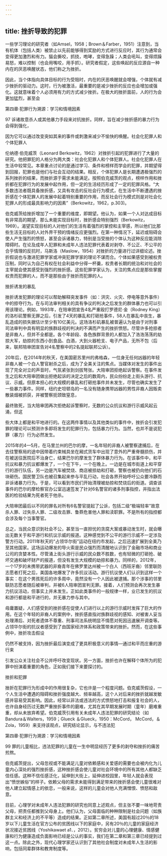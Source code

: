 ```yaml
---
---
---
```

title: 挫折导致的犯罪
---



一些学习理论的研究者（如Amsel，1958；Brown＆Farber，1951）注意到，当有机体（包括人类）被禁止以先前能够得到奖励的方式进行反应时，其行为通常会变得更加激烈和有力。猫会撕咬，抓挠，咆哮，变得急躁；人类会吼叫，变得烦躁易怒，难以控制（也会用嘴咬，用手抓）。研究者假定，这些唤起的反应源自一种内在的厌恶唤醒状态，他们称之为挫折。

因此，当个体指向具体目标的行为受阻时，内在的厌恶唤醒就会增强，个体就有减少挫折的驱动力。这时，行为被激活，最重要的是减少挫折的反应也会增加或强化。这就意味着个人必须用有力的方式减少挫折。在极大的挫折面前，人的行为会更加猛烈，甚至会

第四章·犯罪行为溯源：学习和情境因素

97 诉诸故意杀人或其他暴力手段来对抗挫折。同样，旨在减少挫折感的暴力行为会得到强化，

因为它可以通过改变突如其来的事件或刺激来减少不愉快的唤醒。社会化犯罪人和个体犯罪人

伦纳德·伯克威茨（Leonard Berkowitz，1962）对挫折引起的犯罪进行了大量的研究。他把罪犯的人格分为两大类：社会化犯罪人和个体犯罪人。社会化犯罪人在生活中较常见。本章重点讨论的是通过学习、条件和榜样而学会的犯罪，并期望得到回报，犯罪也是他们与社会互动的结果。相反，个体犯罪人是长期遭遇极强烈的系列挫折的结果，而挫折源于需求未能满足。按照伯克威茨的观点，榜样作用和挫折都在犯罪行为的发展中起作用，但一定的生活经历形成了一定的犯罪风格。“大多数违法者既具备挫折感，又具有攻击的反社会行为模式，在生活中不断遭遇的挫折感在个体犯罪人的发展中起着特别重要的作用，而反社会行为模式则是对社会化犯罪人的形成最具影响力的因素”（Berkowitz，1962，p.303)。

伯克威茨给挫折增加了一个重要的维度，即期望。他认为，如果一个人对达成目标有非常高的期望，那么未能实现目标时，挫折感会特别强烈（Berkowitz，1969）。渴望实现目标的人对他们的生活有着强烈的掌控和主宰感，所以他们比那些生活无目标的人对外界干预的情绪反应更强烈。在第一种情况下，延迟或阻碍会使人产生强烈的愤怒，甚至会诉诸暴力，特别是当受挫的个体认为这种反应能消除障碍时。在论及成年人犯罪和未成年人违法犯罪代表着对剥夺、不公正、不公平的合乎情理的反抗时，马斯洛（Maslow，1954）对挫折的力量进行过详细论述。挫折假说也与激进犯罪学家或冲突犯罪学家的理论不谋而合。个体如果感受到被权贵压制，同时认为自己有权在社会利益中分得一杯羹，权贵者长期的统治和对社会的主宰就会使其感受到强烈的挫折感。这些犯罪学家认为，关注的焦点应是那些掌握权贵而犯罪的人，而不是那些由于挫折而犯罪的人。

挫折诱发的暴乱

挫折诱发犯罪的理论可以帮助解释突发事件（如：洪灾、火灾、停电等意外事件）中的掠夺行为。在与司法审判相关的具有争议的判决之后发生的群体暴力也可以引用该理论。例如，1993年，在陪审团宣告4名严重殴打罗德尼·金（Rodney King）的洛杉矶警察无罪之后，引发了4天的暴乱和打砸抢事件，58人在暴乱中丧生，暴乱造成的损失据估计至少有10亿美元。这场洛杉矶暴乱被普遍认为是由于对刑事司法审判中具有明显的族群歧视的判决的不满而产生的挫折愤怒。尽管许多抢掠者是非裔人，但并不全都是。各个年龄段、各色族群背景的人都加入了浩浩荡荡的劫掠大军，劫掠的东西小到食品、白酒，大到火器枪支、电子产品，无所不包（后来，联邦陪审团宣告对4名警察中的2名提起联邦公诉）。

20年后，在2014年的秋天，在美国密苏里州的弗格森，一位身无任何凶器的年轻非裔人被一个白人警官射杀之后，成为了全美关注的焦点。当媒体对发生的事件出现了完全对立的声音时，气氛紧张到剑拔弩张。大陪审团拒绝起诉警察。在事件发生之后和大陪审团做出拒绝起诉的决定之后的数周内，民众纷纷走上街头游行、抗议、示威。但原本担心的大规模的暴乱和打砸抢事件并未发生，尽管也确实发生了一些暴力事件。同样，纽约史坦顿岛的一名没有随身携带凶器的男性非裔人因贩卖散装烟被抓获，并被警察扼颈致窒息，

最终致死，当大陪审团再次拒绝起诉警察时，无数的公众抗议和游行示威风起云涌，但这

些大体上都是和平地进行的。在这两件事情以及其他类似的事件中，挫折会引发犯罪的理论可以预测许多即将发生的犯罪行为，包括暴力行为。当然，也并不是说犯罪（暴力）行为必然发生。

2015年的4—5月，在马里兰州的巴尔的摩，一名年轻的非裔人被警察逮捕后，在去往警察局的途中因带着约束械具坐在厢式货车中出现了意外的严重脊髓损伤，并在被送往医院后不治身亡，结果巴尔的摩发生了群体暴力行为。在该事件中，和平抗议和暴力抗议都爆发了，一个在下午，一个在晚上。一边是在城市街道上和平穿行的游行队伍，另一边是汽车被焚烧、商店被掠劫和打砸，警察也被扔向他们的石块砸伤。国民警卫队也被召集起来参与平乱行动，社会各界开始呼吁公众要冷静而非诉诸暴力行为。于是，可以看到市民们开始清理被劫掠和焚烧后的街道。调查该事件的巴尔的摩检察官办公室迅速签发了针对6名警官的诸多刑事指控，并指出法医的检验结果为死者死于他杀。

大陪审团最后以不同的罪名对所有6名警官提起了公诉，包括二级“极端轻率”故意杀人罪、过失杀人罪、二级攻击罪、鲁莽危害他人罪和渎职罪。不是所有的指控都会涉及每个当事警官。

总之，当民众意识到社会不公，甚至当一直担忧的贪腐大案或暴动发生时，就会曝出无数关于和平游行和抗议示威的报道。这种感觉到不公平的游行示威不一定涉及警方行动。2011年秋天的“占领华尔街”运动在纽约市发起，之后迅速扩展到全美乃至其他国家。这场运动爆发的导火索是民众强烈而清醒地认识到了金融市场和商业公司的贪婪本性。尽管涌上街头游行示威的民众数不胜数，也有轻微的打砸抢、破坏交通和破坏财产的报道，但没有发生大规模的劫掠和暴力。同样的，2012年，一个17岁的未携带武器的非裔青年在佛罗里达州被一个白人（西班牙裔）邻里联防志愿者打死之后，美国各地爆发了许多抗议活动。游行抗议使人们认识到这样一个事实：在这个男孩死后的许多周中，竟然没有一个人因此被逮捕。那个涉事的邻里联防志愿者随后被审判，并被6人陪审团宣判无罪。接着，人们预测会再次发生暴力抗议活动，但事实上并未发生。正如此类事件的一般规律一样，业已发生的抗议和游行都是和平进行的，并无暴力参与其中。

毋庸置疑，人们感受到的挫折感在促使人们进行以上的游行示威时发挥了巨大的作用。在这个年轻的非裔人的案例中，挫折感直指对族群歧视的感知、对被害人妥当处理滞后、对死者遗体不尊重、刑事司法系统明显不情愿对死因迅速展开调查等。占领华尔街的抗议者感受到了由国家经济体系和政策带来的挫折。然而，在这些事例中，挫折攻击假设

仍然不被支持，因为挫折最后演变成了更具积极意义的事情—通过和平而庄重的游行来

引发公众关注社会不公并呼吁改变现状。另一方面，挫折也许在解释个体所为的犯罪中扮演着重要的角色，正如我们接下来要探讨的。

挫折和犯罪

挫折在犯罪行为形成中的作用很复杂，它也许是一个程度问题。伯克威茨假设，一个人生活中遭遇的阻碍和挫折强度越大、频率越高，这个人对后来的挫折就越发敏感并容易受其影响。因此，经常以非法或违法的方式愤怒地打击和报复社会的人，也许自身经历过无数严重挫折事件的磨难，尤其在其早期发展时期（童年）磨难重重，却从未放弃希望。伯克威茨引用有关未成年人违法犯罪的研究结论（如Bandura＆Walters，1959；Glueck ＆Glueck，1950：McCord， McCord，＆ Zola，1959）来支持该观点，研究结论显示，与不违法犯

第四章·犯罪行为溯源：学习和情境因素

99 罪的儿童相比，违法犯罪的儿童在一生中明显经历了更多的剥夺和挫折的痛苦煎熬。

伯克威茨提出，父母忽视或不能满足儿童对依赖感和关爱感的需要也会被内化为儿童内心深处的强烈挫折感，这种挫折感会使儿童对社会环境中的所有其他人都缺乏信任感。这种不信任感泛化，延伸到大街上，延伸进校园里，年轻人就会表现出“愤世嫉俗”的样子。依赖父母的需求未能得到满足带来的挫折感会使儿童很难对他人建立起情感上的依恋，一般来说，这样的儿童会对他人充满憎恨、愤怒和敌意。

目前，心理学对未成年人违法犯罪的研究也同意上述观点，但主张不要一味地苛责父母，把责任都推到父母身上。他们认为，父母面临的种种限制是社会问题（如族群主义和经济上的不平等）造成的结果。正如第二章所述，美国有超过20％的18岁以下儿童生活在官方公布的贫困线以下的家庭中，另有20％的儿童的家庭经济状况接近贫困线（Yoshikawaet a1．，2012）。贫穷会对儿童的心理健康、情感健康和行为健康造成负面影响已经是公认的事实，我们在第二章和第三章已经提到过这一点。除此之外，现代心理学家还认识到了其他社会制度对未成年人生活的影响，包括同辈群体和教育制度等。